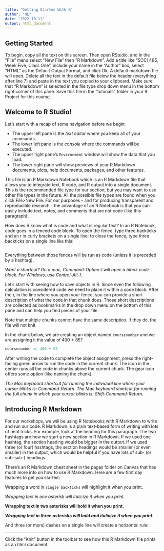 ```yaml
---
title: "Getting Started With R"
author: "ML"
date: "2022-10-11"
output: html_document
---
```


## Getting Started

To begin, copy all the text on this screen. Then open RStudio, and in the "File" menu select "New File" then "R Markdown". Add a title like "SOCI 485, Week Five, Class One", include your name in the "Author" box, select "HTML" as the Default Output Format, and click Ok. A default markdown file will open. Delete all the text in the default file below the header (everything after line 7) and paste in the text you copied to your clipboard. Make sure that "R Markdown" is selected in the file type drop down menu in the bottom right corner of this pane. Save this file in the "tutorials" folder in your R Project for this course.

## Welcome to R Studio!

Let's start with a recap of some navigation before we begin:

- The upper left pane is the *text editor* where you keep all of your commands.
- The lower left pane is the *console* where the commands will be executed.
- The upper right pane's `Environment` window will show the data that you load.
- The lower right pane will show previews of your R Markdown documents, plots, help documents, packages, and other features.

This file is an R Markdown Notebook which is an R Markdown file that allows you to integrate text, R code, and R output into a single document. This is the recommended file type for our section, but you may want to use other file types in the future. All the possible file types are found when you click File>New File. For our purposes - and for producing transparent and reproducible research - the advantage of an R Notebook is that you can easily include text, notes, and comments that are not code (like this paragraph).

How does R know what is code and what is regular text? In an R Notebook, code goes in a fenced code block. To open the fence, type three backticks and an r in curly brackets on a single line; to close the fence, type three backticks on a single line like this:

```r

```

Everything between those fences will be run as code (unless it is preceded by a hashtag).

*Want a shortcut? On a mac, Command-Option-I will open a blank code block. For Windows, use Control-Alt-I.*

Let's start with seeing how to save objects in R. Since even the following calculation is considered code we need to place it within a code block. After the r, in the line where you open your fence, you can provide a short description of what the code in that chunk does. Those short descriptions are collected as bookmarks in the drop down menu on the bottom of this pane and can help you find pieces of your file.

Note that multiple chunks cannot have the same description. If they do, the file will not knit.

In the chunk below, we are creating an object named `coursenumber` and we are assigning it the value of 400 + 85?

```r
coursenumber <- 400 + 85
```

After writing the code to complete the object assignment, press the right-facing green arrow to run the code in the current chunk. The icon in the center runs all the code in chunks above the current chunk. The gear icon offers some option (like naming the chunk).

*The Mac keyboard shortcut for running the individual line where your cursor blinks is: Command-Return. The Mac keyboard shortcut for running the full chunk in which your cursor blinks is: Shift-Command-Return.*

## Introducing R Markdown

For our workshops, we will be using R Notebooks with R Markdown to write and run our code. R Markdown is a plain text-based form of writing with lots of neat tricks. For example, look at the heading for this paragraph. The two hashtags are how we start a new section in R Markdown. If we used one hashtag, the section heading would be bigger in the output. If we used three (or four) hashtags, the section headings would be smaller (or even smaller) in the output, which would be helpful if you have lots of sub- (or sub-sub-) headings.

There's an R Markdown cheat sheet in the pages folder on Canvas that has much more info on how to use R Markdown. Here are a few first day features to get you started:

Wrapping a word in `single backticks` will highlight it when you print.

*Wrapping text in one asterisk will italicize it when you print.*

**Wrapping text in two asterisks will bold it when you print.**

***Wrapping text in three asterisks will bold and italicize it when you print.***

And three (or more) dashes on a single line will create a horizontal rule:

---

Click the "Knit" button in the toolbar to see how this R Markdown file prints as an html document

\pagebreak